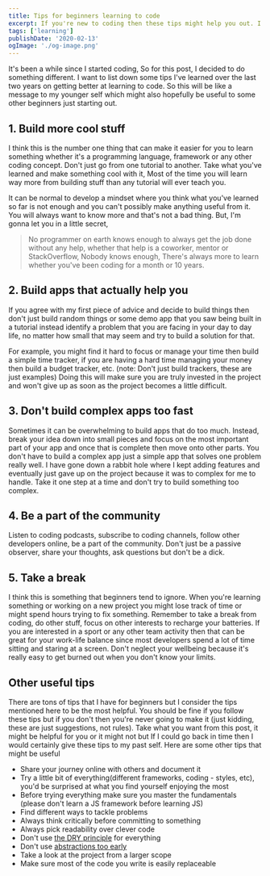 ```yaml
---
title: Tips for beginners learning to code
excerpt: If you're new to coding then these tips might help you out. I've listed some tips that I would have really benefited from when I was learning to code.
tags: ['learning']
publishDate: '2020-02-13'
ogImage: './og-image.png'
---
```



It's been a while since I started coding, So for this post, I decided to do something different. I want to list down some tips I've learned over the last two years on getting better at learning to code. So this will be like a message to my younger self which might also hopefully be useful to some other beginners just starting out.

1\. Build more cool stuff
-------------------------

I think this is the number one thing that can make it easier for you to learn something whether it's a programming language, framework or any other coding concept. Don't just go from one tutorial to another. Take what you've learned and make something cool with it, Most of the time you will learn way more from building stuff than any tutorial will ever teach you.

It can be normal to develop a mindset where you think what you've learned so far is not enough and you can't possibly make anything useful from it. You will always want to know more and that's not a bad thing. But, I'm gonna let you in a little secret,

> No programmer on earth knows enough to always get the job done without any help, whether that help is a coworker, mentor or StackOverflow, Nobody knows enough, There's always more to learn whether you've been coding for a month or 10 years.

2\. Build apps that actually help you
-------------------------------------

If you agree with my first piece of advice and decide to build things then don't just build random things or some demo app that you saw being built in a tutorial instead identify a problem that you are facing in your day to day life, no matter how small that may seem and try to build a solution for that.

For example, you might find it hard to focus or manage your time then build a simple time tracker, if you are having a hard time managing your money then build a budget tracker, etc. (note: Don't just build trackers, these are just examples) Doing this will make sure you are truly invested in the project and won't give up as soon as the project becomes a little difficult.

3\. Don't build complex apps too fast
-------------------------------------

Sometimes it can be overwhelming to build apps that do too much. Instead, break your idea down into small pieces and focus on the most important part of your app and once that is complete then move onto other parts. You don't have to build a complex app just a simple app that solves one problem really well. I have gone down a rabbit hole where I kept adding features and eventually just gave up on the project because it was to complex for me to handle. Take it one step at a time and don't try to build something too complex.

## 4\. Be a part of the community

Listen to coding podcasts, subscribe to coding channels, follow other developers online, be a part of the community. Don't just be a passive observer, share your thoughts, ask questions but don't be a dick.

5\. Take a break
----------------

I think this is something that beginners tend to ignore. When you're learning something or working on a new project you might lose track of time or might spend hours trying to fix something. Remember to take a break from coding, do other stuff, focus on other interests to recharge your batteries. If you are interested in a sport or any other team activity then that can be great for your work-life balance since most developers spend a lot of time sitting and staring at a screen. Don't neglect your wellbeing because it's really easy to get burned out when you don't know your limits.

Other useful tips
-----------------

There are tons of tips that I have for beginners but I consider the tips mentioned here to be the most helpful. You should be fine if you follow these tips but if you don't then you're never going to make it (just kidding, these are just suggestions, not rules). Take what you want from this post, it might be helpful for you or it might not but If I could go back in time then I would certainly give these tips to my past self. Here are some other tips that might be useful

*   Share your journey online with others and document it
*   Try a little bit of everything(different frameworks, coding - styles, etc), you'd be surprised at what you find yourself enjoying the most
*   Before trying everything make sure you master the fundamentals (please don't learn a JS framework before learning JS)
*   Find different ways to tackle problems
*   Always think critically before committing to something
*   Always pick readability over clever code
*   Don't use [the DRY principle](https://dev.to/wuz/stop-trying-to-be-so-dry-instead-write-everything-twice-wet-5g33) for everything
*   Don't use [abstractions too early](https://medium.com/@thisdotmedia/the-cost-of-premature-abstraction-b5d71ffd6400)
*   Take a look at the project from a larger scope
*   Make sure most of the code you write is easily replaceable

